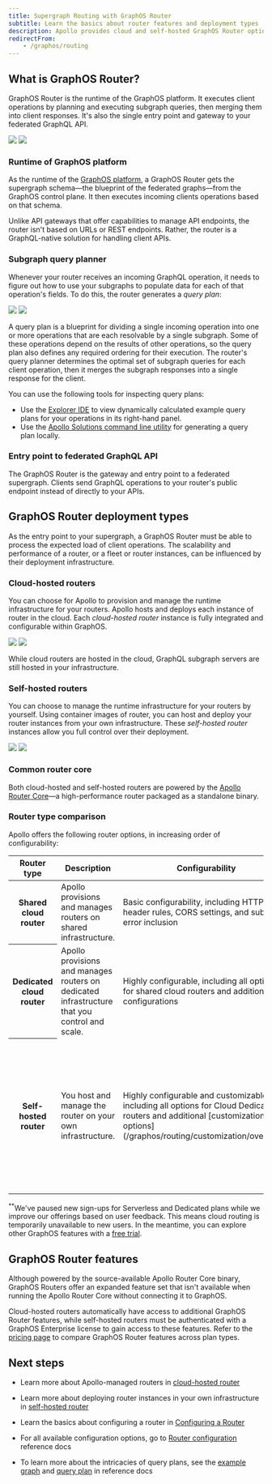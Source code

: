 ```yaml
---
title: Supergraph Routing with GraphOS Router
subtitle: Learn the basics about router features and deployment types 
description: Apollo provides cloud and self-hosted GraphOS Router options. The router acts as an entry point to your GraphQL APIs and provides a unified interface for clients to interact with.
redirectFrom:
    - /graphos/routing
---
```


## What is GraphOS Router?

GraphOS Router is the runtime of the GraphOS platform. It executes client operations by planning and executing subgraph queries, then merging them into client responses. It's also the single entry point and gateway to your federated GraphQL API.

<img src='../images/get-started/super-routing-1.svg' class="dark:hidden"/>
<img src='../images/get-started/super-routing-1-dark.svg' class="hidden dark:block"/>

### Runtime of GraphOS platform 

As the runtime of the [GraphOS platform](/graphos/get-started/concepts/graphos), a GraphOS Router gets the supergraph schema—the blueprint of the federated graphs—from the GraphOS control plane. It then executes incoming clients operations based on that schema.

Unlike API gateways that offer capabilities to manage API endpoints, the router isn't based on URLs or REST endpoints. Rather, the router is a GraphQL-native solution for handling client APIs.

### Subgraph query planner 

Whenever your router receives an incoming GraphQL operation, it needs to figure out how to use your subgraphs to populate data for each of that operation's fields. To do this, the router generates a _query plan_:

<img src='../images/get-started/qp.svg' class="dark:hidden"/>
<img src='../images/get-started/qp-dark.svg' class="hidden dark:block"/>

A query plan is a blueprint for dividing a single incoming operation into one or more operations that are each resolvable by a single subgraph. Some of these operations depend on the results of other operations, so the query plan also defines any required ordering for their execution. The router's query planner determines the optimal set of subgraph queries for each client operation, then it merges the subgraph responses into a single response for the client.

You can use the following tools for inspecting query plans:
- Use the [Explorer IDE](/graphos/platform/explorer/) to view dynamically calculated example query plans for your operations in its right-hand panel.
- Use the [Apollo Solutions command line utility](https://github.com/apollosolutions/generate-query-plan) for generating a query plan locally.

<SolutionsNote />

### Entry point to federated GraphQL API

The GraphOS Router is the gateway and entry point to a federated supergraph. Clients send GraphQL operations to your router's public endpoint instead of directly to your APIs.

## GraphOS Router deployment types

As the entry point to your supergraph, a GraphOS Router must be able to process the expected load of client operations. The scalability and performance of a router, or a fleet or router instances, can be influenced by their deployment infrastructure.

### Cloud-hosted routers

You can choose for Apollo to provision and manage the runtime infrastructure for your routers. Apollo hosts and deploys each instance of router in the cloud. Each _cloud-hosted router_ instance is fully integrated and configurable within GraphOS.

<img src='../images/get-started/super-routing-2.svg' class="dark:hidden"/>
<img src='../images/get-started/super-routing-2-dark.svg' class="hidden dark:block"/>

<Note>

While cloud routers are hosted in the cloud, GraphQL subgraph servers are still hosted in your infrastructure.

</Note>

### Self-hosted routers

You can choose to manage the runtime infrastructure for your routers by yourself. Using container images of router, you can host and deploy your router instances from your own infrastructure. These _self-hosted router_ instances allow you full control over their deployment.

<img src='../images/get-started/super-routing-3.svg' class="dark:hidden"/>
<img src='../images/get-started/super-routing-3-dark.svg' class="hidden dark:block"/>

### Common router core

Both cloud-hosted and self-hosted routers are powered by the [Apollo Router Core](https://github.com/apollographql/router)—a high-performance router packaged as a standalone binary.

### Router type comparison

Apollo offers the following router options, in increasing order of configurability:

<table>
  <thead>
    <tr>
      <th>Router type</th>
      <th>Description</th>
      <th>Configurability</th>
      <th>Plan availability</th>
    </tr>
  </thead>
  <tbody>
    <tr>
      <th>Shared cloud router</th>
      <td>Apollo provisions and manages routers on shared infrastructure.</td>
      <td>
        Basic configurability, including HTTP header rules, CORS settings, and
        subgraph error inclusion
      </td>
      <td>
        Serverless<sup>**</sup>
      </td>
    </tr>
    <tr>
      <th>Dedicated cloud router</th>
      <td>
        Apollo provisions and manages routers on dedicated infrastructure that
        you control and scale.
      </td>
      <td>
        Highly configurable, including all options for shared cloud routers and
        additional configurations
      </td>
      <td>
        Dedicated<sup>**</sup>
      </td>
    </tr>
    <tr>
      <th>Self-hosted router</th>
      <td>You host and manage the router on your own infrastructure.</td>
      <td>
        Highly configurable and customizable, including all options for Cloud
        Dedicated routers and additional [customization options](/graphos/routing/customization/overview).
      </td>
      <td>
        The Apollo Router Core is available as a free and source-available router.
        Connecting your self-hosted router to GraphOS requires an{' '}
        <a href="https://apollographql.com/pricing">Enterprise</a> plan.
      </td>
    </tr>
  </tbody>
</table>

<Note>

<sup>**</sup>We've paused new sign-ups for Serverless and Dedicated plans while we improve our offerings based on user feedback. This means cloud routing is temporarily unavailable to new users. In the meantime, you can explore other GraphOS features with a [free trial](https://studio.apollographql.com/signup?referrer=docs-content).

</Note>

## GraphOS Router features

Although powered by the source-available Apollo Router Core binary, GraphOS Routers offer an expanded feature set that isn't available when running the Apollo Router Core without connecting it to GraphOS.

Cloud-hosted routers automatically have access to additional GraphOS Router features, while self-hosted routers must be authenticated with a GraphOS Enterprise license to gain access to these features. Refer to the [pricing page](https://www.apollographql.com/pricing#graphos-router) to compare GraphOS Router features across plan types.


## Next steps

- Learn more about Apollo-managed routers in [cloud-hosted router](/graphos/routing/cloud/)

- Learn more about deploying router instances in your own infrastructure in [self-hosted router](/graphos/routing/self-hosted/)

- Learn the basics about configuring a router in [Configuring a Router](/graphos/routing/configure-your-router)

- For all available configuration options, go to [Router configuration](/graphos/reference/router/configuration) reference docs

- To learn more about the intricacies of query plans, see the [example graph](/graphos/reference/federation/query-plans#example-graph) and [query plan](/graphos/reference/federation/query-plans#example-graph) in reference docs
